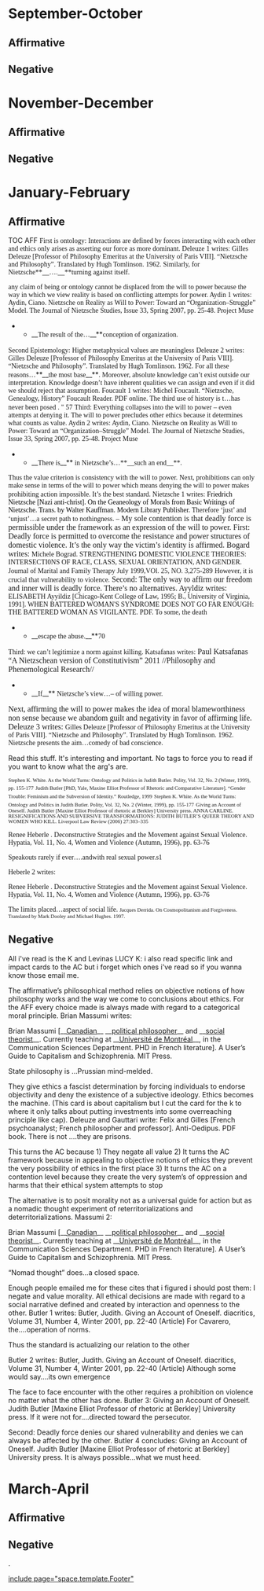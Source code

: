 =September-October= 
==Affirmative== 
==Negative== 
=November-December= 
==Affirmative== 
==Negative== 
=January-February= 
==Affirmative== 

TOC AFF
<span style="font-family: 'Times New Roman';">First is ontology: Interactions are defined by forces interacting with each other and ethics only arises as asserting our force as more dominant. Deleuze 1 writes: </span>
<span style="font-family: 'Times New Roman';">Gilles Deleuze [Professor of Philosophy Emeritus at the University of Paris VIII]. “Nietzsche and Philosophy”. Translated by Hugh Tomlinson. 1962. </span>
<span style="font-family: 'Times New Roman';">Similarly, for Nietzsche**__….__**turning against itself.</span>

<span style="font-family: 'Times New Roman';">any claim of being or ontology cannot be displaced from the will to power because the way in which we view reality is based on conflicting attempts for power. Aydin 1 writes:</span>
<span style="font-family: 'Times New Roman';">Aydin, Ciano. Nietzsche on Reality as Will to Power: Toward an “Organization–Struggle” Model. The Journal of Nietzsche Studies, Issue 33, Spring 2007, pp. 25-48. Project Muse </span>
**__<span style="font-family: 'Times New Roman';">The result of the…</span>__**<span style="font-family: 'Times New Roman';">conception of organization.</span>
<span style="font-family: 'Times New Roman';">Second Epistemology: Higher metaphysical values are meaningless</span>
<span style="font-family: 'Times New Roman';">Deleuze 2 writes:</span>
<span style="font-family: 'Times New Roman';">Gilles Deleuze [Professor of Philosophy Emeritus at the University of Paris VIII]. “Nietzsche and Philosophy”. Translated by Hugh Tomlinson. 1962. </span>
<span style="font-family: 'Times New Roman';">For all these reasons…</span>**__<span style="font-family: 'Times New Roman';">the most base</span>__**<span style="font-family: 'Times New Roman';">. </span>
<span style="font-family: 'Times New Roman';">Moreover, absolute knowledge can’t exist outside our interpretation. Knowledge doesn’t have inherent qualities we can assign and even if it did we should reject that assumption. Foucault 1 writes: </span>
<span style="font-family: 'Times New Roman';">Michel Foucault. “Nietzsche, Genealogy, History” Foucault Reader. PDF online. </span>
<span style="font-family: 'Times New Roman';">The third use of history is t…has never been posed . " 57</span>
<span style="font-family: 'Times New Roman';">Third: Everything collapses into the will to power – even attempts at denying it. The will to power precludes other ethics because it determines what counts as value. Aydin 2 writes: </span>
<span style="font-family: 'Times New Roman';">Aydin, Ciano. Nietzsche on Reality as Will to Power: Toward an “Organization–Struggle” Model. The Journal of Nietzsche Studies, Issue 33, Spring 2007, pp. 25-48. Project Muse </span>
**__<span style="font-family: 'Times New Roman';">There is</span>__**<span style="font-family: 'Times New Roman';"> in Nietzsche’s…**__such an end__**.</span>
<span style="font-family: 'Times New Roman';">Thus the value criterion is consistency with the will to power. </span>
<span style="font-family: 'Times New Roman';">Next, prohibitions can only make sense in terms of the will to power which means denying the will to power makes prohibiting action impossible. It’s the best standard. Nietzsche 1 writes:</span>
<span style="color: black; font-family: 'Times New Roman';">Friedrich Nietzsche [Nazi anti-christ]. On the Geaneology of Morals from Basic Writings of Nietzsche. Trans. by Walter Kauffman. Modern Library Publisher. </span>
<span style="font-family: 'Times New Roman';">Therefore ‘just’ and ‘unjust’…a secret path to nothingness. –</span>
<span style="font-family: 'Times New Roman'; font-size: 12pt;">My sole contention is that deadly force is permissible under the framework as an expression of the will to power. </span>
<span style="font-family: 'Times New Roman'; font-size: 12pt;">First: Deadly force is permitted to overcome the resistance and power structures of domestic violence. It’s the only way the victim’s identity is affirmed. Bogard writes:</span>
<span style="font-family: 'Times New Roman';">Michele Bograd. STRENGTHENING DOMESTIC VIOLENCE THEORIES: INTERSECTI0NS OF RACE, CLASS, SEXUAL ORIENTATION, AND GENDER. Journal of Marital and Family Therapy July 1999,VOl. 25, NO. 3,275-289</span>
<span style="font-family: 'Times New Roman';">However, it is crucial that</span>
<span style="font-family: 'Times New Roman';">vulnerability to violence.</span>
<span style="font-family: 'Times New Roman'; font-size: 12pt;">Second: The only way to affirm our freedom and inner will is deadly force. There’s no alternatives. Ayyldiz writes: </span>
<span style="font-family: 'Times New Roman';"> ELISABETH Ayyildiz [Chicago-Kent College of Law, 1995; B., University of Virginia, 1991]. WHEN BATTERED WOMAN'S SYNDROME DOES NOT GO FAR ENOUGH: THE BATTERED WOMAN AS VIGILANTE. PDF. </span>
<span style="font-family: 'Times New Roman';">To some, the death </span>
**__<span style="font-family: 'Times New Roman';">escape the abuse.</span>__**<span style="font-family: 'Times New Roman';">70</span>
<span style="font-family: 'Times New Roman';">Third: we can’t legitimize a norm against killing. Katsafanas writes:</span>
<span style="font-family: 'Times New Roman'; font-size: 12pt;">Paul Katsafanas “A Nietzschean version of Constitutivism” 2011 //Philosophy and Phenemological Research//</span>
**__<span style="font-family: 'Times New Roman';">If</span>__**<span style="font-family: 'Times New Roman';"> Nietzsche’s view…– of willing power.</span>
<span style="font-family: 'Times New Roman'; font-size: 12pt;">Next, affirming the will to power makes the idea of moral blameworthiness non sense because we abandom guilt and negativity in favor of affirming life. Deleuze 3 writes:</span>
<span style="font-family: 'Times New Roman';">Gilles Deleuze [Professor of Philosophy Emeritus at the University of Paris VIII]. “Nietzsche and Philosophy”. Translated by Hugh Tomlinson. 1962. </span>
<span style="font-family: 'Times New Roman';">Nietzsche presents the aim…comedy of bad conscience.</span>


Read this stuff. It's interesting and important. No tags to force you to read if you want to know what the arg's are.

<span style="font-family: 'Times New Roman'; font-size: 8pt;">Stephen K. White. As the World Turns: Ontology and Politics in Judith Butler. Polity, Vol. 32, No. 2 (Winter, 1999), pp. 155-177</span>
<span style="font-family: 'Times New Roman'; font-size: 8pt;">Judith Butler [PhD, Yale, Maxine Elliot Professor of Rhetoric and Comparative Literature]. “Gender Trouble: Feminism and the Subversion of Identity.” Routledge, 1999</span>
<span style="font-family: 'Times New Roman'; font-size: 8pt;">Stephen K. White. As the World Turns: Ontology and Politics in Judith Butler. Polity, Vol. 32, No. 2 (Winter, 1999), pp. 155-177</span>
<span style="font-family: 'Times New Roman'; font-size: 8pt;">Giving an Account of Oneself. Judith Butler [Maxine Elliot Professor of rhetoric at Berkley] University press. </span>
<span style="font-family: 'Times New Roman'; font-size: 8pt;">ANNA CARLINE. RESIGNIFICATIONS AND SUBVERSIVE TRANSFORMATIONS: JUDITH BUTLER’S QUEER THEORY AND WOMEN WHO KILL. Liverpool Law Review (2006) 27:303–335</span>

<span style="font-family: 'Times New Roman';">Renee Heberle . Deconstructive Strategies and the Movement against Sexual Violence. Hypatia, Vol. 11, No. 4, Women and Violence (Autumn, 1996), pp. 63-76</span>

<span style="font-family: 'Times New Roman';">Speakouts rarely if ever….andwith real sexual power.s1 </span>

<span style="font-family: 'Times New Roman';">Heberle 2 writes: </span>

<span style="font-family: 'Times New Roman';">Renee Heberle . Deconstructive Strategies and the Movement against Sexual Violence. Hypatia, Vol. 11, No. 4, Women and Violence (Autumn, 1996), pp. 63-76</span>

<span style="font-family: 'Times New Roman';">The limits placed…aspect of social life. </span>
<span style="font-family: 'Times New Roman'; font-size: 8pt;">Jacques Derrida. On Cosmopolitanism and Forgiveness. Translated by Mark Dooley and Michael Hughes. 1997.</span>


==Negative== 
All i've read is the K and Levinas
LUCY K: i also read specific link and impact cards to the AC but i forget which ones i've read so if you wanna know those email me.

The affirmative’s philosophical method relies on objective notions of how philosophy works and the way we come to conclusions about ethics.
For the AFF every choice made is always made with regard to a categorical moral principle. Brian Massumi writes:

Brian Massumi [__<span style="color: #234786;">[[@http://en.wikipedia.org/wiki/Canada|Canadian]]</span>__ __<span style="color: #234786;">[[@http://en.wikipedia.org/wiki/Political_philosophy|political philosopher]]</span>__ and __<span style="color: #234786;">[[@http://en.wikipedia.org/wiki/Social_theory|social theorist]]</span>__. Currently teaching at __<span style="color: #234786;">[[@http://en.wikipedia.org/wiki/Universit%C3%A9_de_Montr%C3%A9al|Université de Montréal]]</span>__, in the Communication Sciences Department. PHD in French literature]. A User’s Guide to Capitalism and Schizophrenia. MIT Press.

State philosophy is …Prussian mind-melded.

They give ethics a fascist determination by forcing individuals to endorse objectivity and deny the existence of a subjective ideology. Ethics becomes the machine. (This card is about capitalism but I cut the card for the k to where it only talks about putting investments into some overreaching principle like cap). Deleuze and Gauttari write:
Felix and Gilles [French psychoanalyst; French philosopher and professor]. Anti-Oedipus. PDF book.
There is not ….they are prisons.

This turns the AC because 1) They negate all value 2) It turns the AC framework because in appealing to objective notions of ethics they prevent the very possibility of ethics in the first place 3) It turns the AC on a contention level because they create the very system’s of oppression and harms that their ethical system attempts to stop

The alternative is to posit morality not as a universal guide for action but as a nomadic thought experiment of reterritorializations and deterritorializations.
Massumi 2:

Brian Massumi [__<span style="color: #234786;">[[@http://en.wikipedia.org/wiki/Canada|Canadian]]</span>__ __<span style="color: #234786;">[[@http://en.wikipedia.org/wiki/Political_philosophy|political philosopher]]</span>__ and __<span style="color: #234786;">[[@http://en.wikipedia.org/wiki/Social_theory|social theorist]]</span>__. Currently teaching at __<span style="color: #234786;">[[@http://en.wikipedia.org/wiki/Universit%C3%A9_de_Montr%C3%A9al|Université de Montréal]]</span>__, in the Communication Sciences Department. PHD in French literature]. A User’s Guide to Capitalism and Schizophrenia. MIT Press.

“Nomad thought” does…a closed space.



Enough people emailed me for these cites that i figured i should post them:
I negate and value morality. All ethical decisions are made with regard to a social narrative defined and created by interaction and openness to the other. Butler 1 writes:
Butler, Judith. Giving an Account of Oneself. diacritics, Volume 31, Number 4, Winter 2001, pp. 22-40 (Article)
For Cavarero, the….operation of norms.

Thus the standard is actualizing our relation to the other

Butler 2 writes:
Butler, Judith. Giving an Account of Oneself. diacritics, Volume 31, Number 4, Winter 2001, pp. 22-40 (Article)
Although some would say….its own emergence

The face to face encounter with the other requires a prohibition on violence no matter what the other has done.
Butler 3:
Giving an Account of Oneself. Judith Butler [Maxine Elliot Professor of rhetoric at Berkley] University press.
If it were not for....directed toward the persecutor.

Second: Deadly force denies our shared vulnerability and denies we can always be affected by the other. Butler 4 concludes:
Giving an Account of Oneself. Judith Butler [Maxine Elliot Professor of rhetoric at Berkley] University press.
It is always possible...what we must heed.
=March-April= 
==Affirmative== 

==Negative== 
.

[[include page="space.template.Footer"]]